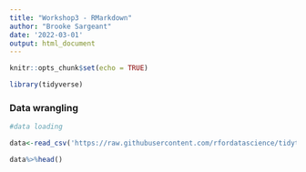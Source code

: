 ```yaml
---
title: "Workshop3 - RMarkdown"
author: "Brooke Sargeant"
date: '2022-03-01'
output: html_document
---
```


```r
knitr::opts_chunk$set(echo = TRUE)

library(tidyverse)
```

### Data wrangling

```r

#data loading

data<-read_csv('https://raw.githubusercontent.com/rfordatascience/tidytuesday/master/data/2021/2021-05-18/survey.csv')

data%>%head()

```